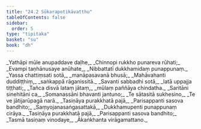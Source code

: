 ```yaml
---
title: "24.2 Sūkarapotikāvatthu"
tableOfContents: false
sidebar:
  order: 5
type: "tipitaka"
basket: "su"
book: "dh"
---
```



<DynamicBreadcrumb />

<Division number="338" book="dh">

<Paragraph number="364" type="verses" book="dh">
_Yathāpi mūle anupaddave daḷhe,_  
_Chinnopi rukkho punareva rūhati;_  
_Evampi taṇhānusaye anūhate,_  
_Nibbattatī dukkhamidaṃ punappunaṃ._  

</Paragraph>

</Division>
<Division number="339" book="dh">

<Paragraph number="365" type="verses" book="dh">
_Yassa chattiṃsati sotā,_  
_manāpasavanā bhusā;_  
_Mahāvahanti duddiṭṭhiṃ,_  
_saṅkappā rāganissitā._  

</Paragraph>

</Division>
<Division number="340" book="dh">

<Paragraph number="366" type="verses" book="dh">
_Savanti sabbadhi sotā,_  
_latā uppajja tiṭṭhati;_  
_Tañca disvā lataṃ jātaṃ,_  
_mūlaṃ paññāya chindatha._  

</Paragraph>

</Division>
<Division number="341" book="dh">

<Paragraph number="367" type="verses" book="dh">
_Saritāni sinehitāni ca,_  
_Somanassāni bhavanti jantuno;_  
_Te sātasitā sukhesino,_  
_Te ve jātijarūpagā narā._  

</Paragraph>

</Division>
<Division number="342" book="dh">

<Paragraph number="368" type="verses" book="dh">
_Tasiṇāya purakkhatā pajā,_  
_Parisappanti sasova bandhito;_  
_Saṃyojanasaṅgasattakā,_  
_Dukkhamupenti punappunaṃ cirāya._  

</Paragraph>

</Division>
<Division number="343" book="dh">

<Paragraph number="369" type="verses" book="dh">
_Tasiṇāya purakkhatā pajā,_  
_Parisappanti sasova bandhito;_  
_Tasmā tasiṇaṃ vinodaye,_  
_Ākaṅkhanta virāgamattano._
</Paragraph>
</Division>